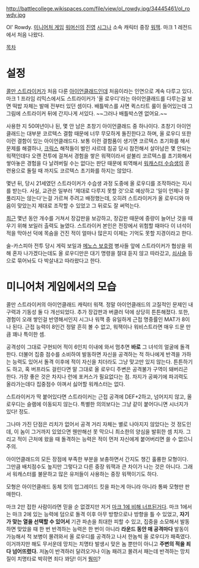 http://battlecollege.wikispaces.com/file/view/ol_rowdy.jpg/34445461/ol_rowdy.jpg

Ol' Rowdy. [[미니어처 게임]] [[워머신]]의 [[진영]] [[시그나(워머신)|시그나]] 소속 캐릭터 중장 [[스팀잭|워잭]]. 마크 1 레전드에서 처음 나왔다.

[[목차]]
= 설정 =
[[콜만 스트라이커]]가 처음 다룬 [[아이언클래드#s-1|아이언클래드]]인데 처음이라는 인연으로 계속 다루고 있다. 마크 1 프라임 리믹스에서도 스트라이커가 '올 로우디'라는 아이언클래드를 다루는걸 보면 떡밥 자체는 발매 전부터 있던 셈이다. 배틀박스를 사면 퀵스타트 룰이 들어있는데 그 그림에 스트라이커 뒤에 간지나게 서있다. ~~그러나 배틀박스엔 없어요.~~

사용한 지 50여년이나 된, 몇 안 남은 초창기 아이언클래드 중 하나이다. 초창기 아이언클래드는 대부분 코르텍스 결함 때문에 너무 무모하게 돌진한다고 하며, 올 로우디 또한 이런 결함이 있는 아이언클래드다. 보통 이런 결함품이 생기면 코르텍스 초기화를 해서 문제를 해결하나, [[크릭스]] 해적들이 벌인 샤르데 침공 당시 참전해서 살아남은 몇 안되는 워잭인데다 오랜 전투에 걸쳐서 경험을 쌓은 워잭이라서 섵불리 코르텍스를 초기화해서 쌓아놓은 경험을 다 날려버릴 수는 없다는 판단 때문에 퇴역해서 [[워캐스터 수습생]]의 훈련용으로 돌릴 때 까지도 코르텍스 초기화를 하지는 않았다.

몇년 뒤, 당시 21세였던 스트라이커가 수습생 과정 도중에 올 로우디를 조작하라는 지시를 받는다. 사실, 교관은 일부러 '제대로 다루지 못할 것'으로 예상하고 '일이 언제나 잘 풀리지는 않는다'는걸 가르쳐 주려고 배정했는데, 오히려 스트라이커가 올 로우디와 마음이 맞았는지 제대로 조작할 수 있었고 그 뒤로도 잘 써먹는다.

[[최근]] 몇년 동안 개수를 거쳐서 장갑판을 보강하고, 장갑판 때문에 중량이 늘어난 것을 때우기 위해 보일러 출력도 늘였다. 스트라이커 본인은 전장에서 위험할 때마다 이 녀석이 적을 막아선 덕에 목숨을 건진 적이 얼마나 많은지 이제는 기억도 못할 지경이라고 한다.

술-카스피아 전투 당시 게릭 보일과 [[메노스 보호령]] 병사들 앞에 스트라이커가 협상을 위해 혼자 나가겠다는데도 올 로우디만은 대기 명령을 절대 듣지 않고 따라갔고, [[쇠사슬]] 등으로 묶어놔도 다 박살내고 따라왔다고 한다.


= 미니어처 게임에서의 모습 =
콜만 스트라이커의 아이언클래드 캐릭터 워잭. 정말 아이언클래드의 고질적인 문제인 내구력과 기동성 둘 다 개선되었다. 추가 장갑판과 버클러 덕에 상당히 튼튼해졌다. 또한, 경험이 오래 쌓인걸 반영해서인지 시그나 워잭 중 유일하게 근접 명중률인 MAT가 8이나 된다. 근접 능력이 8인건 정말 흔히 볼 수 없고, 워잭이나 워비스트라면 매우 드문 만큼 꽤나 특이한 셈.

공격성이 그대로 구현되어 적이 6인치 이내에 와서 멈추면 '''바로''' 그 녀석의 얼굴에 돌격한다. 더불어 집중 점수를 소비하여 발동하면 자신을 공격하는 적 하나에게 반격을 가하는 능력도 있어서 돌격 이후에 적이 자신을 치더라도 그냥 맞고만 있지 않는다. 튼튼하기도 하고, 혹 버프라도 걸린다면 말 그대로 올 로우디 주변은 공격불가 구역이 돼버리곤 한다. 가장 좋은 것은 차지나 런에 포커스가 필요없다는 점. 차지가 공짜기에 파괴력도 올라가는데다 집중점수 아껴서 싫어할 워캐스터는 없다.

스트라이커가 딱 붙어있다면 스트라이커는 근접 공격에 DEF+2하고, 넘어지지 않고, 올 로우디는 슬램에 이동되지 않는다. 특별한 의의보다는 그냥 같이 붙어다니면 시너지가 있다! 정도.

그나마 가진 단점은 리치가 없어서 공격 거리 자체는 별로 나아지지 않았다는 것 정도인데, 이 놈이 그거까지 있었으면 웬만해선 못 막으니 최소한의 양심을 발휘한 셈 치자. 그리고 적이 근처에 왔을 때 돌격하는 능력은 적이 먼저 자신에게 붙어버리면 쓸 수 없으니 주의.

아이언클래드의 모든 장점에 부족한 부분을 보충하면서 간지도 챙긴 훌륭한 모형이다. 그만큼 배치점수도 높지만 그렇다고 다른 중장 워잭과 큰 차이가 나는 것은 아니다. 그래서 워캐스터를 불문하고 많은 유저들이 사용하는 중장 워잭이기도 하다. 

모형은 아이언클래드 동체 킷의 업그레이드 킷을 파는게 아니라 아니라 통짜 모형만 판매한다.

마크 2만 접한 사람이라면 믿을 순 없겠지만 저거 [[사나난|마크 1에 비해 너프된거다]]. 마크 1에서는 마크 2에 있는 능력에 덤으로 돌격 이후 아무 방향으로나 방향을 틀 수 있었고, '''자기가 맞는 열을 선택할 수 있어서''' 기관 파손을 최대한 피할 수 있고, 집중을 소모해서 발동하면 맞았을 때 한 번 반격하는 능력은 한 번이 아니라 '''라운드 동안 매 공격마다''' 발동이 가능해서 적 보병이 몰려와서 올 로우디를 공격하고 나서 한놈씩 올 로우디가 패죽였다. 이거까지만 해도 무서운데 망치는 치명타 발생시 맞은 놈 뿐만이 아니고 '''주변의 적을 죄다 넘어뜨렸다.''' 저놈이 반격하러 달려오거나 이놈 패려고 몰려서 패는데 반격하는 망치질이 치명타로 박히면 죄다 꽈당! 이거 [[뭥미]]?
